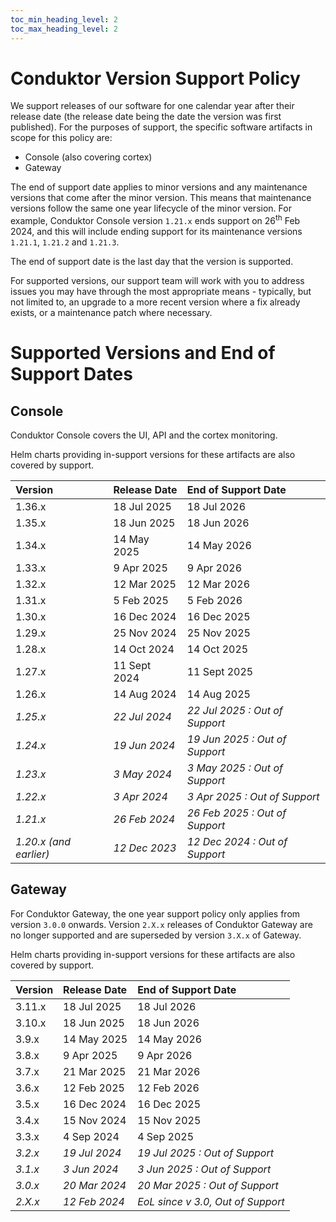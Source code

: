 ```yaml
---
toc_min_heading_level: 2
toc_max_heading_level: 2
---
```


# Conduktor Version Support Policy

We support releases of our software for one calendar year after their release date (the release date being the date the version was first published). For the purposes of support, the specific software artifacts in scope for this policy are:

* Console (also covering cortex)
* Gateway

The end of support date applies to minor versions and any maintenance versions that come after the minor version. This means that maintenance versions follow the same one year lifecycle of the minor version. For example, Conduktor Console version `1.21.x` ends support on 26<sup>th</sup> Feb 2024, and this will include ending support for its maintenance versions `1.21.1`, `1.21.2` and `1.21.3`.

The end of support date is the last day that the version is supported.

For supported versions, our support team will work with you to address issues you may have through the most appropriate means - typically, but not limited to, an upgrade to a more recent version where a fix already exists, or a maintenance patch where necessary.

# Supported Versions and End of Support Dates

## Console

Conduktor Console covers the UI, API and the cortex monitoring.

Helm charts providing in-support versions for these artifacts are also covered by support.

| **Version**            | **Release Date** | **End of Support Date**        |
| :--------------------- | :--------------- | :----------------------------- |
| 1.36.x                 | 18 Jul 2025      | 18 Jul 2026                    |
| 1.35.x                 | 18 Jun 2025      | 18 Jun 2026                    |
| 1.34.x                 | 14 May 2025      | 14 May 2026                    |
| 1.33.x                 | 9 Apr 2025       | 9 Apr 2026                     |
| 1.32.x                 | 12 Mar 2025      | 12 Mar 2026                    |
| 1.31.x                 | 5 Feb 2025       | 5 Feb 2026                     |
| 1.30.x                 | 16 Dec 2024      | 16 Dec 2025                    |
| 1.29.x                 | 25 Nov 2024      | 25 Nov 2025                    |
| 1.28.x                 | 14 Oct 2024      | 14 Oct 2025                    |
| 1.27.x                 | 11 Sept 2024     | 11 Sept 2025                   |
| 1.26.x                 | 14 Aug 2024      | 14 Aug 2025                    |
| *1.25.x*               | *22 Jul 2024*    | *22 Jul 2025 : Out of Support* |
| *1.24.x*               | *19 Jun 2024*    | *19 Jun 2025 : Out of Support* |
| *1.23.x*               | *3 May 2024*     | *3 May 2025 : Out of Support*  |
| *1.22.x*               | *3 Apr 2024*     | *3 Apr 2025 : Out of Support*  |
| *1.21.x*               | *26 Feb 2024*    | *26 Feb 2025 : Out of Support* |
| *1.20.x (and earlier)* | *12 Dec 2023*    | *12 Dec 2024 : Out of Support* |

## Gateway

For Conduktor Gateway, the one year support policy only applies from version `3.0.0` onwards. Version `2.X.x` releases of Conduktor Gateway are no longer supported and are superseded by version `3.X.x` of Gateway.

Helm charts providing in-support versions for these artifacts are also covered by support.

| **Version** | **Release Date**  | **End of Support Date**           |
| :---------- | :---------------- | :-------------------------------- |
| 3.11.x      | 18 Jul 2025       | 18 Jul 2026                       |
| 3.10.x      | 18 Jun 2025       | 18 Jun 2026                       |
| 3.9.x       | 14 May 2025       | 14 May 2026                       |
| 3.8.x       | 9 Apr 2025        | 9 Apr 2026                        |
| 3.7.x       | 21 Mar 2025       | 21 Mar 2026                       |
| 3.6.x       | 12 Feb 2025       | 12 Feb 2026                       |
| 3.5.x       | 16 Dec 2024       | 16 Dec 2025                       |
| 3.4.x       | 15 Nov 2024       | 15 Nov 2025                       |
| 3.3.x       | 4 Sep 2024        | 4 Sep 2025                        |
| *3.2.x*     | *19 Jul 2024*     | *19 Jul 2025 : Out of Support*    |
| *3.1.x*     | *3 Jun 2024*      | *3 Jun 2025 : Out of Support*     |
| *3.0.x*     | *20 Mar 2024*     | *20 Mar 2025 : Out of Support*    |
| *2.X.x*     | *12 Feb 2024*     | *EoL since v 3.0, Out of Support* |


